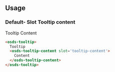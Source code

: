 
<GenericStyle />

## Usage

### Default- Slot Tooltip content
<Canvas withSource="none">
  <osds-tooltip>Tooltip
    <osds-tooltip-content slot='tooltip-content'>
      Content
    </osds-tooltip-content>
  </osds-tooltip>
</Canvas >

```html
<osds-tooltip>
  Tooltip
  <osds-tooltip-content slot='tooltip-content'>
    Content
  </osds-tooltip-content>
</osds-tooltip>
```
